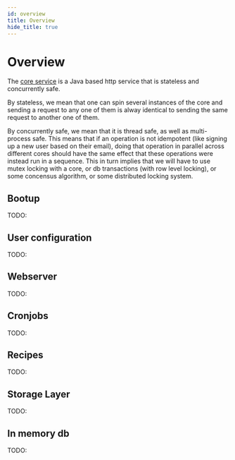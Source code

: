 ```yaml
---
id: overview
title: Overview
hide_title: true
---
```


# Overview

The [core service](https://github.com/supertokens/supertokens-core) is a Java based http service that is stateless and concurrently safe.

By stateless, we mean that one can spin several instances of the core and sending a request to any one of them is alway identical to sending the same request to another one of them.

By concurrently safe, we mean that it is thread safe, as well as multi-process safe. This means that if an operation is not idempotent (like signing up a new user based on their email), doing that operation in parallel across different cores should have the same effect that these operations were instead run in a sequence. This in turn implies that we will have to use mutex locking with a core, or db transactions (with row level locking), or some concensus algorithm, or some distributed locking system. 

## Bootup
TODO:

## User configuration
TODO:

## Webserver
TODO:

## Cronjobs
TODO:

## Recipes
TODO:

## Storage Layer
TODO:

## In memory db
TODO: